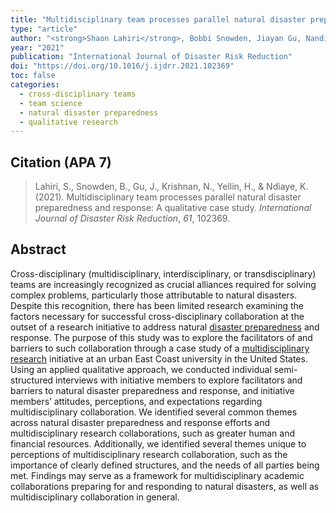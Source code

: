 ---
title: "Multidisciplinary team processes parallel natural disaster preparedness and response: A qualitative case study"
type: "article"
author: "<strong>Shaon Lahiri</strong>, Bobbi Snowden, Jiayan Gu, Nandita Krishnan, Hannah Yellin, Khadidiatou Ndiaye"
year: "2021"
publication: "International Journal of Disaster Risk Reduction"
doi: "https://doi.org/10.1016/j.ijdrr.2021.102369"
toc: false
categories:
  - cross-disciplinary teams 
  - team science
  - natural disaster preparedness
  - qualitative research
---

## Citation (APA 7)

> Lahiri, S., Snowden, B., Gu, J., Krishnan, N., Yellin, H., & Ndiaye, K. (2021). Multidisciplinary team processes parallel natural disaster preparedness and response: A qualitative case study. *International Journal of Disaster Risk Reduction*, *61*, 102369.

## Abstract

Cross-disciplinary (multidisciplinary, interdisciplinary, or transdisciplinary) teams are increasingly recognized as crucial alliances required for solving complex problems, particularly those attributable to natural disasters. Despite this recognition, there has been limited research examining the factors necessary for successful cross-disciplinary collaboration at the outset of a research initiative to address natural [disaster preparedness](https://www-sciencedirect-com.proxy.library.upenn.edu/topics/earth-and-planetary-sciences/disaster-preparedness "Learn more about disaster preparedness from ScienceDirect's AI-generated Topic Pages") and response. The purpose of this study was to explore the facilitators of and barriers to such collaboration through a case study of a [multidisciplinary research](https://www-sciencedirect-com.proxy.library.upenn.edu/topics/earth-and-planetary-sciences/multidisciplinary-research "Learn more about multidisciplinary research from ScienceDirect's AI-generated Topic Pages") initiative at an urban East Coast university in the United States. Using an applied qualitative approach, we conducted individual semi-structured interviews with initiative members to explore facilitators and barriers to natural disaster preparedness and response, and initiative members' attitudes, perceptions, and expectations regarding multidisciplinary collaboration. We identified several common themes across natural disaster preparedness and response efforts and multidisciplinary research collaborations, such as greater human and financial resources. Additionally, we identified several themes unique to perceptions of multidisciplinary research collaboration, such as the importance of clearly defined structures, and the needs of all parties being met. Findings may serve as a framework for multidisciplinary academic collaborations preparing for and responding to natural disasters, as well as multidisciplinary collaboration in general.
